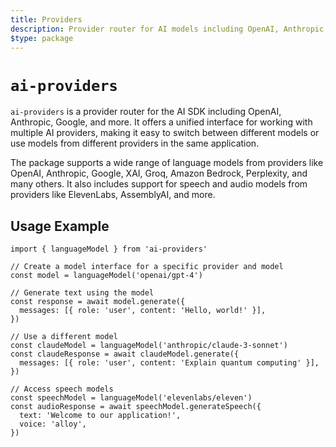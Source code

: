 ```yaml
---
title: Providers
description: Provider router for AI models including OpenAI, Anthropic, Google, and more
$type: package
---
```


# `ai-providers`

`ai-providers` is a provider router for the AI SDK including OpenAI, Anthropic, Google, and more. It offers a unified interface for working with multiple AI providers, making it easy to switch between different models or use models from different providers in the same application.

The package supports a wide range of language models from providers like OpenAI, Anthropic, Google, XAI, Groq, Amazon Bedrock, Perplexity, and many others. It also includes support for speech and audio models from providers like ElevenLabs, AssemblyAI, and more.

## Usage Example

```tsx
import { languageModel } from 'ai-providers'

// Create a model interface for a specific provider and model
const model = languageModel('openai/gpt-4')

// Generate text using the model
const response = await model.generate({
  messages: [{ role: 'user', content: 'Hello, world!' }],
})

// Use a different model
const claudeModel = languageModel('anthropic/claude-3-sonnet')
const claudeResponse = await claudeModel.generate({
  messages: [{ role: 'user', content: 'Explain quantum computing' }],
})

// Access speech models
const speechModel = languageModel('elevenlabs/eleven')
const audioResponse = await speechModel.generateSpeech({
  text: 'Welcome to our application!',
  voice: 'alloy',
})
```

